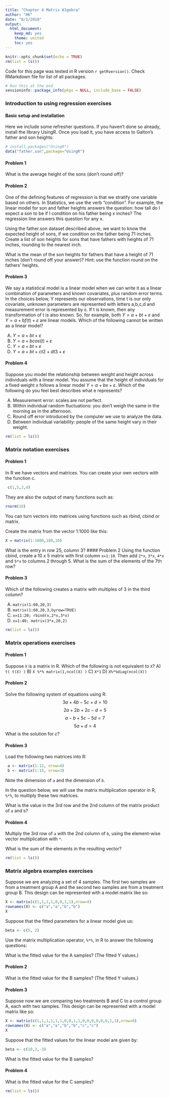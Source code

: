 ```yaml
---
title: "Chapter 4 Matrix Algebra"
author: "RK"
date: "8/1/2018"
output:
  html_document:
    keep_md: yes
    theme: united
    toc: yes
---
```


```r
knitr::opts_chunk$set(echo = TRUE)
rm(list = ls())
```
Code for this page was tested in R version `r getRversion()`. Check RMarkdown file for list of all packages.

```r
# Run this at the end
sessioninfo::package_info(pkgs = NULL, include_base = FALSE)
```

### Introduction to using regression exercises

#### Basic setup and installation

Here we include some refresher questions. If you haven’t done so already, install the library UsingR. Once you load it, you have access to Galton’s father and son heights:
```r
# install.packages("UsingR")
data("father.son",package="UsingR")
```

#### Problem 1
What is the average height of the sons (don’t round off)?

#### Problem 2
One of the defining features of regression is that we stratify one variable based on others. In Statistics, we use the verb “condition”. For example, the linear model for son and father heights answers the question: how tall do I expect a son to be if I condition on his father being x inches? The regression line answers this question for any x.

Using the father.son dataset described above, we want to know the expected height of sons, if we condition on the father being 71 inches. Create a list of son heights for sons that have fathers with heights of 71 inches, rounding to the nearest inch.

What is the mean of the son heights for fathers that have a height of 71 inches (don’t round off your answer)? Hint: use the function round on the fathers’ heights.

#### Problem 3
We say a statistical model is a linear model when we can write it as a linear combination of parameters and known covariates, plus random error terms. In the choices below, Y represents our observations, time t is our only covariate, unknown parameters are represented with letters a,b,c,d and measurement error is represented by ε. If t is known, then any transformation of t is also known. So, for example, both $Y=a+bt+ε$ and $Y=a+bf(t)+ε$ are linear models. Which of the following cannot be written as a linear model?

A) $Y=a+bt+ε$
B) $Y=a+bcos(t)+ε$
C) $Y=a+bt+ε$
D) $Y=a+bt+ct2+dt3+ε$

#### Problem 4
Suppose you model the relationship between weight and height across individuals with a linear model. You assume that the height of individuals for a fixed weight x follows a linear model $Y=a+bx+ε$. Which of the following do you feel best describes what e represents?

A) Measurement error: scales are not perfect.
B) Within individual random fluctuations: you don’t weigh the same in the morning as in the afternoon.
C) Round off error introduced by the computer we use to analyze the data.
D) Between individual variability: people of the same height vary in their weight.

```r
rm(list = ls())
```

### Matrix notation exercises

#### Problem 1
In R we have vectors and matrices. You can create your own vectors with the function c.
```r
 c(1,5,3,4)
```
They are also the output of many functions such as:
```r
rnorm(10)
```
You can turn vectors into matrices using functions such as rbind, cbind or matrix.

Create the matrix from the vector 1:1000 like this:
```r
X = matrix(1:1000,100,10)
```
What is the entry in row 25, column 3?
#### Problem 2
Using the function cbind, create a 10 x 5 matrix with first column `x=1:10`. Then add `2*x`, `3*x`, `4*x` and `5*x` to columns 2 through 5. What is the sum of the elements of the 7th row?

#### Problem 3
Which of the following creates a matrix with multiples of 3 in the third column?

A) `matrix(1:60,20,3)`
B) `matrix(1:60,20,3,byrow=TRUE)`
C) `x=11:20; rbind(x,2*x,3*x)`
D) `x=1:40; matrix(3*x,20,2)`

```r
rm(list = ls())
```

### Matrix operations exercises

#### Problem 1
Suppose `X` is a matrix in R. Which of the following is not equivalent to `X`?
A) `t( t(X) )`
B) `X %*% matrix(1,ncol(X) )`
C) `X*1`
D) `X%*%diag(ncol(X))`

#### Problem 2
Solve the following system of equations using R:
$$3a+4b−5c+d=10$$
$$2a+2b+2c−d=5$$
$$a−b+5c−5d=7$$
$$5a+d=4$$
What is the solution for $c$?

#### Problem 3
Load the following two matrices into R:
```r
 a <- matrix(1:12, nrow=4)
 b <- matrix(1:15, nrow=3)
```

Note the dimension of `a` and the dimension of `b`.

In the question below, we will use the matrix multiplication operator in R, `%*%`, to multiply these two matrices.

What is the value in the 3rd row and the 2nd column of the matrix product of `a` and `b`?

#### Problem 4
Multiply the 3rd row of `a` with the 2nd column of `b`, using the element-wise vector multiplication with `*`.

What is the sum of the elements in the resulting vector?

```r
rm(list = ls())
```

### Matrix algebra examples exercises

Suppose we are analyzing a set of 4 samples. The first two samples are from a treatment group A and the second two samples are from a treatment group B. This design can be represented with a model matrix like so:
```r
X <- matrix(c(1,1,1,1,0,0,1,1),nrow=4)
rownames(X) <- c("a","a","b","b")
X
```
Suppose that the fitted parameters for a linear model give us:
```r
beta <- c(5, 2)
```

Use the matrix multiplication operator, `%*%`, in R to answer the following questions:

What is the fitted value for the A samples? (The fitted Y values.)

#### Problem 2
What is the fitted value for the B samples? (The fitted Y values.)

#### Problem 3
Suppose now we are comparing two treatments B and C to a control group A, each with two samples. This design can be represented with a model matrix like so:
```r
X <- matrix(c(1,1,1,1,1,1,0,0,1,1,0,0,0,0,0,0,1,1),nrow=6)
rownames(X) <- c("a","a","b","b","c","c")
X
```
Suppose that the fitted values for the linear model are given by:
```r
beta <- c(10,3,-3)
```

What is the fitted value for the B samples?

#### Problem 4
What is the fitted value for the C samples?

```r
rm(list = ls())
```